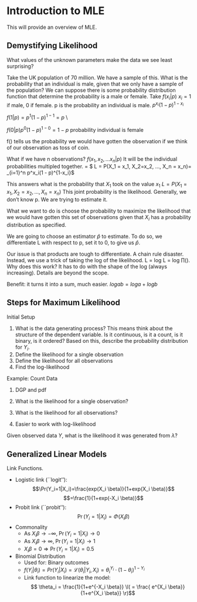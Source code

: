 # Introduction to MLE {#mle}

This will provide an overview of MLE.

## Demystifying Likelihood

What values of the unknown parameters make the data we see least surprising?

Take the UK population of 70 million. We have a sample of this. What is the probability that an individual is male, given that we only have a sample of the population? We can suppose there is some probability distribution function that determine the probability is a male or female. Take $f(x_i | p)$ $x_i = 1$ if male, 0 if female. p is the probability an individual is male. $p^{x_i}(1 - p)^{1-x_i}$

$f(1|p) = p^1(1-p)^{1-1} = p$  \\

$f(0 |p) p ^0(1-p)^{1-0} = 1-p$ probability individual is female

f() tells us the probability we would have gotten the observation if we think of our observation as toss of coin.

What if we have n observations? $f(x_1, x_2, ... x_n | p)$ It will be the individual probabilities multipled together. = $ L = P(X_1 = x_1, X_2=x_2, ..., X_n = x_n)= \prod_{i=1}^n p^x_i(1 - p)^{1-x_i}$

This answers what is the probability that $X_1$ took on the value $x_1$ $L = P(X_1 = x_1, X_2=x_2, ..., X_n = x_n)$ This joint probability is the likelihood. Generally, we don't know p. We are trying to estimate it.

What we want to do is choose the probability to maximize the likelihood that we would have gotten this set of observations given that $X_i$ has a probability distribution as specified.

We are going to choose an estimator $\hat{p}$ to estimate. To do so, we differentiate L with respect to p, set it to 0, to give us $\hat{p}$.

Our issue is that products are tough to differentiate. A chain rule disaster. Instead, we use a trick of taking the log of the likelihood. L = log L = log $\prod ()$. Why does this work? It has to do with the shape of the log (always increasing). Details are beyond the scope.

Benefit: it turns it into a sum, much easier. $log ab = log a + log b$


## Steps for Maximum Likelihood

Initial Setup

  1. What is the data generating process? This means think about the structure of the dependent variable. Is it continuous, is it a count, is it binary, is it ordered?  Based on this, describe the probability distribution for $Y_i$.
  2. Define the likelihood for a single observation
  3. Define the likelihood for all observations
  4. Find the log-likelihood

Example: Count Data

  1. DGP and pdf
\begin{align*}
&Y_i \iid Pois(\lambda)\Rightarrow\\
&\Pr(Y=Y_i|\lambda)=\lambda \frac{exp(-\lambda) \lambda^{Y_i}}{Y_i!}
\end{align*}

  2. What is the likelihood for a single observation?
\begin{align*}
\mathcal L(\lambda|Y_i)=\Pr(Y=Y_i|\lambda)
\end{align*}

  3.  What is the likelihood for all observations?
\begin{align*}
\mathcal L(\lambda|Y)&=\mathcal L(\lambda|Y_1)\times\mathcal  L(\lambda|Y_2)\times \ldots \times \mathcal L(\lambda|Y_{10})\\
\mathcal L(\lambda|Y)&=\prod_{i=1}^N\mathcal L(\lambda|Y_i)\\
\end{align*}

  4.  Easier to work with log-likelihood
\begin{align*}
\ell(\lambda|Y)&=\sum_{i=1}^N\mathcal \log(\mathcal L(\lambda|Y_i))\\
\end{align*}

Given observed data $Y$, what is the likelihood it was generated from $\lambda$?




## Generalized Linear Models

Link Functions. 

  -  Logistic link (``logit''):
$$\Pr(Y_i=1|X_i)=\frac{exp(X_i \beta)}{1+exp(X_i \beta)}$$
$$=\frac{1}{1+exp(-X_i \beta)}$$
  - Probit link (``probit''):
$$\Pr(Y_i=1|X_i)=\Phi(X_i\beta)$$
  - Commonality
    * As $X_i \beta \rightarrow -\infty,\;\Pr(Y_i=1|X_i) \rightarrow 0$
    * As $X_i \beta \rightarrow \infty,\;\Pr(Y_i=1|X_i) \rightarrow 1$
    * $X_i \beta =0 \Rightarrow \Pr(Y_i=1|X_i) =0.5$

  - Binomial Distribution
    * Used for: Binary outcomes 
    * $f(Y_i|\theta_i)=Pr(Y_i|X_i) =\mathcal  L(\theta_i|Y_i, X_i)= \theta_i^{Y_i} \cdot (1-\theta_i)^{1-Y_i}$
    * Link function to linearize the model:
$$ \theta_i = \frac{1}{1+e^{-X_i \beta}} \l( = \frac{ e^{X_i \beta}}{1+e^{X_i \beta}}  \r)$$



